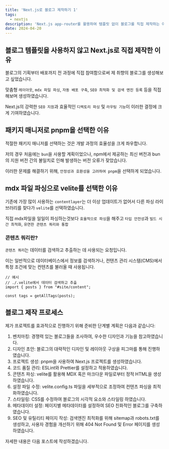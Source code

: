 ```yaml
---
title: 'Next.js로 블로그 제작하기 1'
tags:
  - nextjs
description: 'Next.js app-router를 활용하여 템플릿 없이 블로그를 직접 제작하는 이유 및 pnpm을 패키지 매니저로 선택한 배경.'
date: 2024-04-20
---
```


## 블로그 템플릿을 사용하지 않고 Next.js로 직접 제작한 이유

블로그의 기획부터 배포까지 전 과정에 직접 참여함으로써 제 취향의 블로그를 생성해보고 싶었습니다.

맞춤형 `레이아웃`, `mdx 파일 파싱`, `자동 배포 구축`, `SEO 최적화 및 검색 엔진 등록` 등을 직접 해보며 생성하였습니다.

Next.js의 강력한 `SEO 지원`과 효율적인 `디렉토리 파싱` 및 `라우팅 기능`이 이러한 결정에 크게 기여하였습니다.

## 패키지 매니저로 pnpm을 선택한 이유

적절한 패키지 매니저를 선택하는 것은 개발 과정의 효율성을 크게 좌우합니다. 

저의 경우 처음에는 `bun`을 사용할 계획이었으나, npm에서 제공하는 최신 버전과 bun의 지원 버전 간의 불일치로 인해 발생하는 버전 오류가 잦았습니다. 

이러한 문제를 해결하기 위해, `안정성과 호환성을 고려하여 pnpm`을 선택하게 되었습니다.

## mdx 파일 파싱으로 velite를 선택한 이유

기존에 가장 많이 사용하는 `contentlayer`는 더 이상 업데이트가 없어서 다른 파싱 라이브러리를 찾다가 `velite`를 선택하였습니다.

직접 mdx파일을 일일이 파싱하는것보다 `효율적으로 파싱`을 해주고 `타입 안전성`과 `빌드 시간 최적화`, `유연한 콘텐츠 쿼리와 통합`

### 콘텐츠 쿼리란?

`콘텐츠 쿼리`는 데이터를 검색하고 추출하는 데 사용되는 요청입니다. 

이는 일반적으로 데이터베이스에서 정보를 검색하거나, 컨텐츠 관리 시스템(CMS)에서 특정 조건에 맞는 컨텐츠를 불러올 때 사용됩니다.

```page.tsx
// 예시
// ./.velite에서 데이터 검색하고 추출
import { posts } from "#site/content";

const tags = getAllTags(posts);
```

## 블로그 제작 프로세스

제가 프로젝트를 효과적으로 진행하기 위해 준비한 단계별 계획은 다음과 같습니다:

1. 벤치마킹: 경쟁력 있는 블로그들을 조사하여, 우수한 디자인과 기능을 참고하였습니다.
2. 디자인 초안: 블로그의 대략적인 디자인 및 레이아웃 구상을 피그마를 통해 진행하였습니다.
3. 프로젝트 생성: pnpm을 사용하여 Next.js 프로젝트를 생성하였습니다.
4. 코드 품질 관리: ESLint와 Prettier를 설정하고 적용하였습니다.
5. 콘텐츠 파싱: velite를 활용해 MDX 혹은 마크다운 파일로부터 정적 HTML을 생성하였습니다.
6. 설정 파일 수정: velite.config.ts 파일을 세부적으로 조정하여 컨텐츠 파싱을 최적화하였습니다.
7. 스타일링: CSS를 수정하여 블로그의 시각적 요소와 스타일링 하였습니다.
8. 메타데이터 설정: 페이지별 메타데이터를 설정하여 SEO 친화적인 블로그를 구축하였습니다.
9. SEO 및 유틸리티 페이지 작성: 검색엔진 최적화를 위해 sitemap과 robots.txt를 생성하고, 사용자 경험을 개선하기 위해 404 Not Found 및 Error 페이지를 생성하였습니다.

자세한 내용은 다음 포스트에 작성하겠습니다.